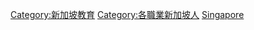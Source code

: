 [[Category:新加坡教育|Category:新加坡教育]]
[[Category:各職業新加坡人|Category:各職業新加坡人]]
[[Category:各國教育家|Singapore]]